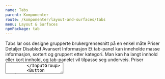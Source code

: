 ```yaml
---
name: Tabs
parent: Komponenter
route: /komponenter/layout-and-surfaces/tabs
menu: Layout & Surfaces
npmPackage: tab
---
```



<PageHeader>
  Tabs lar oss designe grupperte brukergrensesnitt på en enkel måte
</PageHeader>

<Playground hideContrastOption>
  <Tabs>
    <TabList>
      <Tab>Priser</Tab>
      <Tab>Detaljer</Tab>
      <Tab disabled>Disabled</Tab>
      <Tab>Avansert</Tab>
    </TabList>
    <TabPanels>
      <TabPanel>
        <Heading3>Informasjon</Heading3>
        <Paragraph>
          Et tab-panel kan inneholde masse informasjon, sortert og gruppert
          etter kategori.
        </Paragraph>
        <Paragraph>
          Man kan ha langt innhold eller kort innhold, og tab-panelet vil
          tilpasse seg underveis.
        </Paragraph>
      </TabPanel>
      <TabPanel>
        <Heading3>Priser</Heading3>
        <InputGroup label="Pris">
          <TextField defaultValue="99,00" />
        </InputGroup>
        <InputGroup>
          <TextArea defaultValue="Prisen er inkludert MVA" />
        </InputGroup>
        <Button variant="primary">Lagre</Button>
      </TabPanel>
      <TabPanel />
      <TabPanel>
        <Heading3>Avansert</Heading3>
        <img
          src="https://media.giphy.com/media/TlK63EWh6J1puKmzYmQ/giphy.gif"
          alt="Thomas-toget"
        />
      </TabPanel>
    </TabPanels>

  </Tabs>
</Playground>

<BannerAlertBox variant="info" title="Ikke bruk denne i kontrast-seksjoner">
  Denne komponenten er ikke tiltenkt bruk i kontrast-seksjoner.
</BannerAlertBox>

## Komponenter

Tab-pakken består av mange forskjellige komponenter, som lar deg komponere en Tab-opplevelse som passer dine behov.

Strukturen til et tabs-panel ser slik ut:

```js
<Tabs>
  <TabList>
    <Tab>Option 1</Tab>
    <Tab>Option 2</Tab>
  </TabList>
  <TabPanels>
    <TabPanel>Panel 1</TabPanel>
    <TabPanel>Panel 2</TabPanel>
  </TabPanels>
</Tabs>
```

Under får du en beskrivelse av alle komponentene og hvordan du kan sette dem sammen.

### Tabs

<ImportStatement imports="Tabs" />
<Props of={Tabs} />

`<Tabs />` brukes som en wrapper rundt tab-panelet.

#### Kontrollerbar

I utgangspunktet så er Tabs-paneler selvstyrt. Du kan spesifisere `defaultIndex` for å si hvilket panel som skal være valgt by default.

Om du ønsker, kan du også styre hvilket panel som er valgt programmatisk. Du kan sette valgt panel med `index`-propen, og `onChange` til å lytte på når brukeren ønsker å endre det.

Her er et eksempel der man går fra 1 tab til en annen programmatisk:

<Playground hideContrastOption>
  {() => {
    const [currentIndex, setCurrentIndex] = React.useState(0);
    return (
      <Tabs
        index={currentIndex}
        onChange={newIndex => setCurrentIndex(newIndex)}
      >
        <TabList>
          <Tab>En tab</Tab>
          <Tab>En annen tab</Tab>
        </TabList>
        <TabPanels>
          <TabPanel>
            <Button
              variant="primary"
              onClick={() => setCurrentIndex(1)}
              type="button"
            >
              Gå til den andre taben
            </Button>
          </TabPanel>
          <TabPanel>Da er vi på tab nummer 2!</TabPanel>
        </TabPanels>
      </Tabs>
    );
  }}
</Playground>

### TabList

<ImportStatement imports="TabList" />
<Props of={TabList} />

`<TabList />` er listen med tabs på toppen av siden. Denne kommer som første barn til `<Tabs />`, og godtar flere `<Tab />` barn.

### Tab

<ImportStatement imports="Tab" />
<Props of={Tab} />

`<Tab />` er hver av ark-fanene, og kan være `disabled` om man ønsker det. De inneholder som regel bare en enkel tekst.

### TabPanels

<ImportStatement imports="TabPanels" />
<Props of={TabPanels} />

`<TabPanels />` er wrapper-komponenten rundt alle panelene. Den tar ikke i mot noen spesielle props.

### TabPanel

<ImportStatement imports="TabPanel" />
<Props of={TabPanel} />

`<TabPanel />` er hvert innholdspanel. De må ligge i samme rekkefølge som overskriftene i `<TabList />`.
